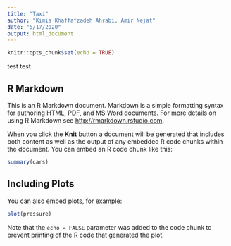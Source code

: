 ```yaml
---
title: "Taxi"
author: "Kimia Khaffafzadeh Ahrabi, Amir Nejat"
date: "5/17/2020"
output: html_document
---
```


```r
knitr::opts_chunk$set(echo = TRUE)
```

test test 

## R Markdown

This is an R Markdown document. Markdown is a simple formatting syntax for authoring HTML, PDF, and MS Word documents. For more details on using R Markdown see <http://rmarkdown.rstudio.com>.

When you click the **Knit** button a document will be generated that includes both content as well as the output of any embedded R code chunks within the document. You can embed an R code chunk like this:

```r
summary(cars)
```

## Including Plots

You can also embed plots, for example:

```r
plot(pressure)
```

Note that the `echo = FALSE` parameter was added to the code chunk to prevent printing of the R code that generated the plot.
